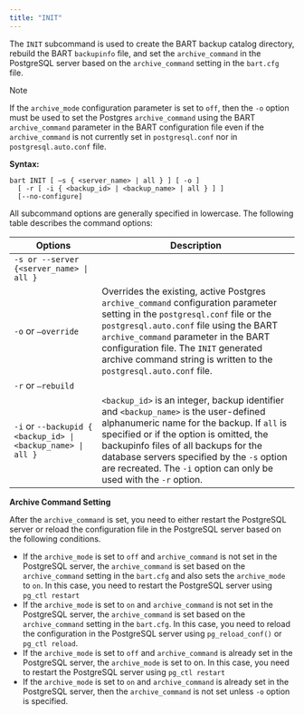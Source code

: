 ```yaml
---
title: "INIT"
---
```


<div id="init" class="registered_link"></div>


The `INIT` subcommand is used to create the BART backup catalog directory, rebuild the BART `backupinfo` file, and set the `archive_command` in the PostgreSQL server based on the `archive_command` setting in the `bart.cfg` file.

<div class="note">

<div class="title">

Note

</div>

If the `archive_mode` configuration parameter is set to `off`, then the `-o` option must be used to set the Postgres `archive_command` using the BART `archive_command` parameter in the BART configuration file even if the `archive_command` is not currently set in `postgresql.conf` nor in `postgresql.auto.conf` file.

</div>

**Syntax:**

``` text
bart INIT [ –s { <server_name> | all } ] [ -o ]
  [ -r [ -i { <backup_id> | <backup_name> | all } ] ]
  [--no-configure]
```

All subcommand options are generally specified in lowercase. The following table describes the command options:

| Options                                                      | Description                                                                                                                                                                                                                                                                                                                                                                                                                                                                                                                                                                                                                  |
| ------------------------------------------------------------ | ---------------------------------------------------------------------------------------------------------------------------------------------------------------------------------------------------------------------------------------------------------------------------------------------------------------------------------------------------------------------------------------------------------------------------------------------------------------------------------------------------------------------------------------------------------------------------------------------------------------------------- |
| `-s or --server {<server_name> \| all }`                     | | `server_name` is the name of the database server to which the `INIT` actions are to be applied. If `all` is specified or if the option is omitted, the actions are applied to all servers.                                                                                                                                                                                                                                                                                                                                                                                                                                 |
| `-o` or `–override`                                          | Overrides the existing, active Postgres `archive_command` configuration parameter setting in the `postgresql.conf` file or the `postgresql.auto.conf` file using the BART `archive_command` parameter in the BART configuration file. The `INIT` generated archive command string is written to the `postgresql.auto.conf` file.                                                                                                                                                                                                                                                                                             |
| `-r` or `–rebuild`                                           | | Rebuilds the `backupinfo` file located in each backup subdirectory. If `all` is specified or if the option is omitted, the `backupinfo` files of all backups for the database servers specified by the `-s` option are recreated. This option is only intended for recovering from a situation where the backupinfo file has become corrupt. | If the backup was initially created with a user-defined backup name, and then the `INIT -r` option is invoked to rebuild that `backupinfo` file, the user-defined backup name is no longer available. Thus, future references to the backup must use the backup identifier. |
| `-i` or `--backupid { <backup_id> \| <backup_name> \| all }` | `<backup_id>` is an integer, backup identifier and `<backup_name>` is the user-defined alphanumeric name for the backup. If `all` is specified or if the option is omitted, the backupinfo files of all backups for the database servers specified by the `-s` option are recreated. The `-i` option can only be used with the `-r` option.                                                                                                                                                                                                                                                                                  |

**Archive Command Setting**

After the `archive_command` is set, you need to either restart the PostgreSQL server or reload the configuration file in the PostgreSQL server based on the following conditions.

  - If the `archive_mode` is set to `off` and `archive_command` is not set in the PostgreSQL server, the `archive_command` is set based on the `archive_command` setting in the `bart.cfg` and also sets the `archive_mode` to `on`. In this case, you need to restart the PostgreSQL server using `pg_ctl restart`
  - If the `archive_mode` is set to `on` and `archive_command` is not set in the PostgreSQL server, the `archive_command` is set based on the `archive_command` setting in the `bart.cfg`. In this case, you need to reload the configuration in the PostgreSQL server using `pg_reload_conf()` or `pg_ctl reload`.
  - If the `archive_mode` is set to `off` and `archive_command` is already set in the PostgreSQL server, the `archive_mode` is set to on. In this case, you need to restart the PostgreSQL server using `pg_ctl restart`
  - If the `archive_mode` is set to `on` and `archive_command` is already set in the PostgreSQL server, then the `archive_command` is not set unless `-o` option is specified.
